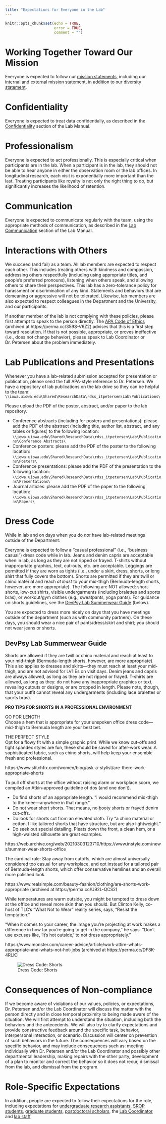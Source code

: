 ```yaml
---
title: "Expectations for Everyone in the Lab"
---
```


```r
knitr::opts_chunk$set(echo = TRUE,
                      error = TRUE,
                      comment = "")
```

# Working Together Toward Our Mission {#mission}

Everyone is expected to follow our [mission statements](manual.html#missionStatement), including our [internal](manual.html#missionStatement-internal) and [external](manual.html#missionStatement-external) mission statement, in addition to our [diversity statement](manual.html#diversityStatement).

# Confidentiality {#confidentiality}

Everyone is expected to treat data confidentially, as described in the [Confidentiality](manual.html#confidentiality) section of the Lab Manual.

# Professionalism {#professionalism}

Everyone is expected to act professionally.
This is especially critical when participants are in the lab.
When a participant is in the lab, they should not be able to hear anyone in either the observation room or the lab offices.
In longitudinal research, each visit is exponentially more important than the last.
Treating participants like royalty is not only the right thing to do, but significantly increases the likelihood of retention.

# Communication {#communication}

Everyone is expected to communicate regularly with the team, using the appropriate methods of communication, as described in the [Lab Communication](manual.html#labCommunication) section of the Lab Manual.

# Interactions with Others {#interactions}

We succeed (and fail) as a team.
All lab members are expected to respect each other.
This includes treating others with kindness and compassion, addressing others respectfully (including using appropriate titles, and people's preferred pronouns), listening when others speak, and allowing others to share their perspectives.
This lab has a zero-tolerance policy for harassment or discrimination of any kind.
Statements and behaviors that are demeaning or aggressive will not be tolerated.
Likewise, lab members are also expected to respect colleagues in the Department and the University, and our participants.

If another member of the lab is not complying with these policies, please first attempt to speak to the person directly.
The [APA Code of Ethics](https://www.apa.org/ethics/code) (archived at https://perma.cc/359S-V6Z2) advises that this is a first step toward resolution.
If that is not possible, appropriate, or proves ineffective (i.e., does not change behavior), please speak to Lab Coordinator or Dr. Petersen about the problem immediately.

# Lab Publications and Presentations {#labPublications}

Whenever you have a lab-related submission accepted for presentation or publication, please send the full APA-style reference to Dr. Petersen.
We have a repository of lab publications on the lab drive so they can be helpful to the team:
`\\iowa.uiowa.edu\Shared\ResearchData\rdss_itpetersen\Lab\Publications\`

Please upload the PDF of the poster, abstract, and/or paper to the lab repository.

- Conference abstracts (including for posters and presentations): please add the PDF of the abstract (including title, author list, abstract, and any tables or figures) to the following location:
`\\iowa.uiowa.edu\Shared\ResearchData\rdss_itpetersen\Lab\Publications\Conference Abstracts\`
- Conference posters: please add the PDF of the poster to the following location:
`\\iowa.uiowa.edu\Shared\ResearchData\rdss_itpetersen\Lab\Publications\Posters\`
- Conference presentations: please add the PDF of the presentation to the following location:
`\\iowa.uiowa.edu\Shared\ResearchData\rdss_itpetersen\Lab\Publications\Presentations\`
- Journal articles: please add the PDF of the paper to the following location:
`\\iowa.uiowa.edu\Shared\ResearchData\rdss_itpetersen\Lab\Publications\Papers\`

# Dress Code {#dressCode}

While in lab and on days when you do *not* have lab-related meetings outside of the Department:

Everyone is expected to follow a "casual professional" (i.e., "business casual") dress code while in lab.
Jeans and denim capris are acceptable when in lab, as long as they are not ripped or frayed.
T-shirts without inappropriate graphics, text, cut-outs, etc. are acceptable.
Leggings are permitted if they are worn as tights (i.e., under a skirt, dress, shorts, or long shirt that fully covers the bottom).
Shorts are permitted if they are twill or chino material and reach *at least* to your mid-thigh (Bermuda-length shorts, however, are more appropriate).
The following are NOT allowed: short-shorts, low-cut shirts, visible undergarments (including bralettes and sports bras), or workout/gym clothes (e.g., sweatpants, yoga pants).
For guidance on shorts guidelines, see the [DevPsy Lab Summerwear Guide](#summerwear) (below).

You are expected to dress more nicely on days that you have meetings outside of the department (such as with community partners).
On these days, you should wear a nice pair of pants/dress/skirt and shirt; you should not wear jeans or shorts.

## DevPsy Lab Summerwear Guide {#summerwear}

Shorts are allowed if they are twill or chino material and reach at least to your mid-thigh (Bermuda-length shorts, however, are more appropriate).
This also applies to dresses and skirts—they must reach at least your mid-thigh, and are not advised for LV1 Es on visit days.
Denim jeans and capris are always allowed, as long as they are not ripped or frayed.
T-shirts are allowed, as long as they: do not have any inappropriate graphics or text, revealing cutouts or designs, or are cropped in length.
Please note, though, that your outfit cannot reveal any undergarments (including lace bralettes or sports bras).

**PRO TIPS FOR SHORTS IN A PROFESSIONAL ENVIRONMENT**

GO FOR LENGTH\
Choose a hem that is appropriate for your unspoken office dress code— mid-thigh to Bermuda length are your best bet.

THE PERFECT STYLE\
Opt for a flowy fit with a simple graphic print.
While we know cut-offs and tight spandex styles are fun, these should be saved for after-work wear.
A sophisticated fabric, such as chino shorts, will help keep your ensemble fresh and professional.

https://www.stitchfix.com/women/blog/ask-a-stylist/are-there-work-appropriate-shorts

To pull off shorts at the office without raising alarm or workplace scorn, we compiled an Atkin-approved guideline of dos (and one don't).

- Do find shorts of an appropriate length.
"I would recommend mid-thigh to the knee—anywhere in that range."
- Do not wear short shorts.
That means, no booty shorts or frayed denim cut-offs.
- Do look for shorts cut from an elevated cloth.
Try "a chino material or cotton.
I like tailored shorts that have structure, but are also lightweight."
- Do seek out special detailing.
Pleats down the front, a clean hem, or a high-waisted silhouette are great examples.

https://web.archive.org/web/20210303123710/https://www.instyle.com/news/summer-wear-shorts-office

The cardinal rule: Stay away from cutoffs, which are almost universally considered too casual for any workplace, and opt instead for a tailored pair of Bermuda-length shorts, which offer conservative hemlines and an overall more polished look.

https://www.realsimple.com/beauty-fashion/clothing/are-shorts-work-appropriate (archived at https://perma.cc/U92L-QCS2)

While temperatures are warm outside, you might be tempted to dress down at the office and reveal more skin than you should.
But Clinton Kelly, co-host of TLC's "What Not to Wear" reality series, says, "Resist the temptation."

"When it comes to your career, the image you're projecting at work makes a difference in how far you're going to get in the company," he says.
"Don't use excuses like, 'It's hot outside,' to not dress appropriately."

https://www.monster.com/career-advice/article/work-attire-whats-appropriate-and-whats-not-hot-jobs (archived at https://perma.cc/DF8K-4RLK)

![Dress Code: Shorts](images/dressCode_shorts.png)

# Consequences of Non-compliance {#noncompliance}

If we become aware of violations of our values, policies, or expectations, Dr. Petersen and/or the Lab Coordinator will discuss the matter with the person directly and in close temporal proximity to being made aware of the situation.
We will first attempt to understand the situation, including both the behaviors and the antecedents.
We will also try to clarify expectations and provide constructive feedback around the specific task, behavior, interpersonal interaction, or scenario.
Discussion will center on prevention of such behaviors in the future.
The consequences will vary based on the specific behavior, and may include consequences such as: meeting individually with Dr. Petersen and/or the Lab Coordinator and possibly other departmental leadership, making repairs with the other party, development of a plan to monitor and correct the behavior so it does not recur, dismissal from the lab, and dismissal from the program.

# Role-Specific Expectations {#roles}

In addition, people are expected to follow their expectations for the role, including expectations for [undergraduate research assistants](expectations-undergradRA.html), [SROP students](expectations-SROP.html), [graduate students](expectations-gradStudent.html), [postdoctoral scholars](expectations-postdoc.html), the [Lab Coordinator](expectations-labCoordinator.html), and [lab staff](expectations-labStaff.html).

